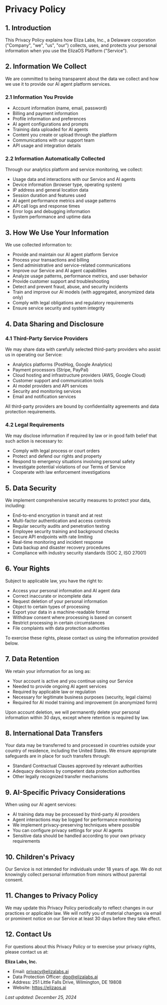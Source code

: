 # Privacy Policy

## 1. Introduction

This Privacy Policy explains how Eliza Labs, Inc., a Delaware corporation ("Company", "we", "us", "our") collects, uses, and protects your personal information when you use the ElizaOS Platform ("Service").

## 2. Information We Collect

We are committed to being transparent about the data we collect and how we use it to provide our AI agent platform services.

### 2.1 Information You Provide

- Account information (name, email, password)
- Billing and payment information
- Profile information and preferences
- AI agent configurations and prompts
- Training data uploaded for AI agents
- Content you create or upload through the platform
- Communications with our support team
- API usage and integration details

### 2.2 Information Automatically Collected

Through our analytics platform and service monitoring, we collect:

- Usage data and interactions with our Service and AI agents
- Device information (browser type, operating system)
- IP address and general location data
- Session duration and features used
- AI agent performance metrics and usage patterns
- API call logs and response times
- Error logs and debugging information
- System performance and uptime data

## 3. How We Use Your Information

We use collected information to:

- Provide and maintain our AI agent platform Service
- Process your transactions and billing
- Send administrative and service-related communications
- Improve our Service and AI agent capabilities
- Analyze usage patterns, performance metrics, and user behavior
- Provide customer support and troubleshooting
- Detect and prevent fraud, abuse, and security incidents
- Train and improve our AI models (with aggregated, anonymized data only)
- Comply with legal obligations and regulatory requirements
- Ensure service security and system integrity

## 4. Data Sharing and Disclosure

### 4.1 Third-Party Service Providers

We may share data with carefully selected third-party providers who assist us in operating our Service:

- Analytics platforms (PostHog, Google Analytics)
- Payment processors (Stripe, PayPal)
- Cloud hosting and infrastructure providers (AWS, Google Cloud)
- Customer support and communication tools
- AI model providers and API services
- Security and monitoring services
- Email and notification services

All third-party providers are bound by confidentiality agreements and data protection requirements.

### 4.2 Legal Requirements

We may disclose information if required by law or in good faith belief that such action is necessary to:

- Comply with legal process or court orders
- Protect and defend our rights and property
- Respond to emergency situations involving personal safety
- Investigate potential violations of our Terms of Service
- Cooperate with law enforcement investigations

## 5. Data Security

We implement comprehensive security measures to protect your data, including:

- End-to-end encryption in transit and at rest
- Multi-factor authentication and access controls
- Regular security audits and penetration testing
- Employee security training and background checks
- Secure API endpoints with rate limiting
- Real-time monitoring and incident response
- Data backup and disaster recovery procedures
- Compliance with industry security standards (SOC 2, ISO 27001)

## 6. Your Rights

Subject to applicable law, you have the right to:

- Access your personal information and AI agent data
- Correct inaccurate or incomplete data
- Request deletion of your personal information
- Object to certain types of processing
- Export your data in a machine-readable format
- Withdraw consent where processing is based on consent
- Restrict processing in certain circumstances
- File complaints with data protection authorities

To exercise these rights, please contact us using the information provided below.

## 7. Data Retention

We retain your information for as long as:

- Your account is active and you continue using our Service
- Needed to provide ongoing AI agent services
- Required by applicable law or regulation
- Necessary for legitimate business purposes (security, legal claims)
- Required for AI model training and improvement (in anonymized form)

Upon account deletion, we will permanently delete your personal information within 30 days, except where retention is required by law.

## 8. International Data Transfers

Your data may be transferred to and processed in countries outside your country of residence, including the United States. We ensure appropriate safeguards are in place for such transfers through:

- Standard Contractual Clauses approved by relevant authorities
- Adequacy decisions by competent data protection authorities
- Other legally recognized transfer mechanisms

## 9. AI-Specific Privacy Considerations

When using our AI agent services:

- AI training data may be processed by third-party AI providers
- Agent interactions may be logged for performance monitoring
- We implement privacy-preserving techniques where possible
- You can configure privacy settings for your AI agents
- Sensitive data should be handled according to your own privacy requirements

## 10. Children's Privacy

Our Service is not intended for individuals under 18 years of age. We do not knowingly collect personal information from minors without parental consent.

## 11. Changes to Privacy Policy

We may update this Privacy Policy periodically to reflect changes in our practices or applicable law. We will notify you of material changes via email or prominent notice on our Service at least 30 days before they take effect.

## 12. Contact Us

For questions about this Privacy Policy or to exercise your privacy rights, please contact us at:

**Eliza Labs, Inc.**
- Email: privacy@elizalabs.ai
- Data Protection Officer: dpo@elizalabs.ai
- Address: 251 Little Falls Drive, Wilmington, DE 19808
- Website: https://elizaos.ai

_Last updated: December 25, 2024_
